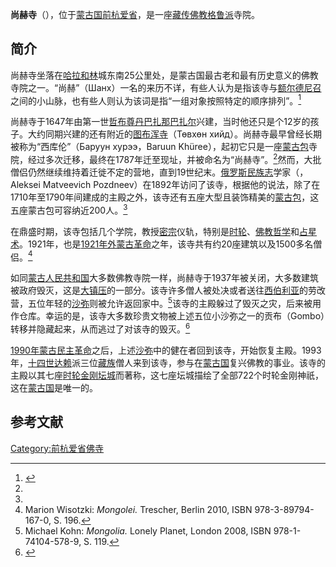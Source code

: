 {{Infobox Tibetan Buddhist monastery
|name =尚赫寺
|image =
|image size =
|alt = 
|caption = 
|t=
|w=
|to = 
|ipa={{IPA|}}
|z=
|thdl=
|e=
|tc=尚赫寺
|s=尚赫寺
|p=
|m=
|k=
|pushpin_map = Mongolia
|latd =47  | latm = 03 | lats = 015 | latNS = N
|longd= 102| longm=57 | longs =28| longEW = E
|map_caption = 
|mapsize = 250
|location_country = Mongolia
|location= [[蒙古国|蒙古国]][[前杭爱省|前杭爱省]]
|coordinates_display =
|founded_by =
|founded =1647年
|date_renovated =
|sect =[[格鲁派|格鲁派]]
|lineage= 
|dedicated_to =
|head_lama =
|colleges=
|no._of_monks =
|architecture = 汉式、蒙古式、藏式
|festivals=
|footnotes = 
}}

'''尚赫寺'''（{{lang-mn|Шанх хийд}}），位于[[蒙古国|蒙古国]][[前杭爱省|前杭爱省]]，是一座[[藏传佛教|藏传佛教]][[格鲁派|格鲁派]]寺院。

==简介==
尚赫寺坐落在[[哈拉和林|哈拉和林]]城东南25公里处，是蒙古国最古老和最有历史意义的佛教寺院之一。“尚赫”（Шанх）一名的来历不详，有些人认为是指该寺与[[额尔德尼召|额尔德尼召]]之间的小山脉，也有些人则认为该词是指“一组对象按照特定的顺序排列”。<ref name="#1">{{cite web|title=Shankh Monastery|url=http://www.zanabazar.mn/Guide/Shankh/shankh.html|accessdate=13 March 2013|deadurl=yes|archiveurl=https://web.archive.org/web/20060816053406/http://www.zanabazar.mn/Guide/Shankh/shankh.html|archivedate=2006年8月16日}}</ref> 

尚赫寺于1647年由第一世[[哲布尊丹巴|哲布尊丹巴]][[第一世哲布尊丹巴呼图克图|扎那巴扎尔]]兴建，当时他还只是个12岁的孩子。大约同期兴建的还有附近的[[图布浑寺|图布浑寺]]（Төвхөн хийд）。尚赫寺最早曾经长期被称为“西库伦”（Баруун хурээ，Baruun Khüree），起初它只是一座[[蒙古包|蒙古包]]寺院，经过多次迁移，最终在1787年迁至现址，并被命名为“尚赫寺”。<ref name="#1"/>然而，大批僧侣仍然继续维持着迁徙不定的营地，直到19世纪末。[[俄罗斯|俄罗斯]][[民族志|民族志]]学家{{tsl|ru|Позднеев, Алексей Матвеевич|阿列克谢·马特维耶维奇·波兹涅夫}}（{{lang|ru|Позднеев, Алексей Матвеевич}}，Aleksei Matveevich Pozdneev）在1892年访问了该寺，根据他的说法，除了在1710年至1790年间建成的主殿之外，该寺还有五座大型且装饰精美的[[蒙古包|蒙古包]]，这五座蒙古包可容纳近200人。<ref name="#1"/>

在鼎盛时期，该寺包括几个学院，教授[[密宗|密宗]]仪轨，特别是[[时轮|时轮]]、[[佛教哲学|佛教哲学]]和[[占星术|占星术]]。1921年，也是[[1921年外蒙古革命|1921年外蒙古革命]]之年，该寺共有约20座建筑以及1500多名僧侣。<ref>Marion Wisotzki: ''Mongolei.'' Trescher, Berlin 2010, ISBN 978-3-89794-167-0, S. 196.</ref>

如同[[蒙古人民共和国|蒙古人民共和国]]大多数佛教寺院一样，尚赫寺于1937年被关闭，大多数建筑被政府毁灭，这是[[大镇压|大镇压]]的一部分。该寺许多僧人被处决或者送往[[西伯利亚|西伯利亚]]的劳改营，五位年轻的[[沙弥|沙弥]]则被允许返回家中。<ref>Michael Kohn: ''Mongolia.'' Lonely Planet, London 2008, ISBN 978-1-74104-578-9, S. 119.</ref>该寺的主殿躲过了毁灭之灾，后来被用作仓库。幸运的是，该寺大多数珍贵文物被上述五位小沙弥之一的贡布（Gombo）转移并隐藏起来，从而逃过了对该寺的毁灭。<ref>{{cite web|title=SHANKH MONASTERY|url=http://people.hws.edu/yignyen/help.html|accessdate=13 March 2013|archive-date=2012-09-05|archive-url=https://web.archive.org/web/20120905181156/http://people.hws.edu/yignyen/help.html|dead-url=no}}</ref>
 
[[1990年蒙古民主革命|1990年蒙古民主革命]]之后，上述[[沙弥|沙弥]]中的健在者回到该寺，开始恢复主殿。1993年，[[十四世达赖|十四世达赖]]派三位[[藏族|藏族]]僧人来到该寺，参与在[[蒙古国|蒙古国]]复兴佛教的事业。该寺的主殿以其七座[[时轮金刚|时轮金刚]][[坛城|坛城]]而著称，这七座坛城描绘了全部722个时轮金刚神祇，这在[[蒙古国|蒙古国]]是唯一的。

==参考文献==
{{Reflist}}

{{coord|47|03|05|N|102|57|14|E|display=title|region:MN_type:city_source:GNS-enwiki}}

[[Category:前杭爱省佛寺|Category:前杭爱省佛寺]]